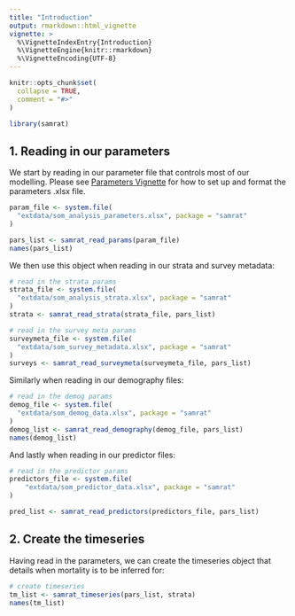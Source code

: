 ```yaml
---
title: "Introduction"
output: rmarkdown::html_vignette
vignette: >
  %\VignetteIndexEntry{Introduction}
  %\VignetteEngine{knitr::rmarkdown}
  %\VignetteEncoding{UTF-8}
---
```


```r
knitr::opts_chunk$set(
  collapse = TRUE,
  comment = "#>"
)
```

```r
library(samrat)
```

## 1. Reading in our parameters

We start by reading in our parameter file that controls most of our modelling.
Please see [Parameters Vignette](https://ojwatson.github.io/samrat/articles/parameters.html)
for how to set up and format the parameters .xlsx file. 

```r
param_file <- system.file(
  "extdata/som_analysis_parameters.xlsx", package = "samrat"
)

pars_list <- samrat_read_params(param_file)
names(pars_list)
```
We then use this object when reading in our strata and survey metadata:

```r
# read in the strata params
strata_file <- system.file(
  "extdata/som_analysis_strata.xlsx", package = "samrat"
)
strata <- samrat_read_strata(strata_file, pars_list)

# read in the survey meta params
surveymeta_file <- system.file(
  "extdata/som_survey_metadata.xlsx", package = "samrat"
)
surveys <- samrat_read_surveymeta(surveymeta_file, pars_list)

```

Similarly when reading in our demography files:

```r
# read in the demog params
demog_file <- system.file(
  "extdata/som_demog_data.xlsx", package = "samrat"
)
demog_list <- samrat_read_demography(demog_file, pars_list)
names(demog_list)
```

And lastly when reading in our predictor files:

```r

# read in the predictor params
predictors_file <- system.file(
    "extdata/som_predictor_data.xlsx", package = "samrat"
)

pred_list <- samrat_read_predictors(predictors_file, pars_list)

```

## 2. Create the timeseries

Having read in the parameters, we can create the timeseries object that details
when mortality is to be inferred for:

```r

# create timeseries
tm_list <- samrat_timeseries(pars_list, strata)
names(tm_list)

```
